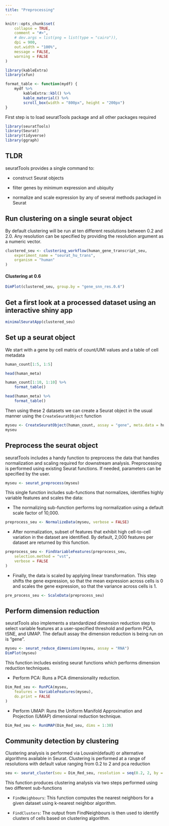```yaml
---
title: "Preprocessing"
---
```


```r
knitr::opts_chunk$set(
    collapse = TRUE,
    comment = "#>",
    # dev.args = list(png = list(type = "cairo")),
    dpi = 900,
    out.width = "100%",
    message = FALSE,
    warning = FALSE
)

library(kableExtra)
library(xfun)

format_table <- function(mydf) {
    mydf %>%
        kableExtra::kbl() %>%
        kable_material() %>%
        scroll_box(width = "800px", height = "200px")
}
```

First step is to load seuratTools package and all other packages required 

```r
library(seuratTools)
library(Seurat)
library(tidyverse)
library(ggraph)
```

## TLDR

seuratTools provides a single command to:

-   construct Seurat objects

-   filter genes by minimum expression and ubiquity

-   normalize and scale expression by any of several methods packaged in Seurat

## Run clustering on a single seurat object

By default clustering will be run at ten different resolutions between 0.2 and 2.0. Any resolution can be specified by providing the resolution argument as a numeric vector.

```r
clustered_seu <- clustering_workflow(human_gene_transcript_seu,
    experiment_name = "seurat_hu_trans",
    organism = "human"
)
```

#### Clustering at 0.6

```r
DimPlot(clustered_seu, group.by = "gene_snn_res.0.6")
```


## Get a first look at a processed dataset using an interactive shiny app

```r
minimalSeuratApp(clustered_seu)
```

## Set up a seurat object

We start with a gene by cell matrix of count/UMI values and a table of cell metadata

```r
human_count[1:5, 1:5]

head(human_meta)
```

```r
human_count[1:10, 1:10] %>%
    format_table()
```



```r
head(human_meta) %>%
    format_table()
```

Then using these 2 datasets we can create a Seurat object in the usual manner using the `CreateSeuratObject` function

```r
myseu <- CreateSeuratObject(human_count, assay = "gene", meta.data = human_meta)
myseu
```

## Preprocess the seurat object

seuratTools includes a handy function to preprocess the data that handles normalization and scaling required for downstream analysis. Preprocessing is performed using existing Seurat functions. If needed, parameters can be specified by the user.

```r
myseu <- seurat_preprocess(myseu)
```

This single function includes sub-functions that normalizes, identifies highly variable features and scales the data:

-   The normalizing sub-function performs log normalization using a default scale factor of 10,000.

```r
preprocess_seu <- NormalizeData(myseu, verbose = FALSE)
```

-   After normalization, subset of features that exhibit high cell-to-cell variation in the dataset are identified. By default, 2,000 features per dataset are returned by this function.

```r
preprocess_seu <- FindVariableFeatures(preprocess_seu,
    selection.method = "vst",
    verbose = FALSE
)
```

-   Finally, the data is scaled by applying linear transformation. This step shifts the gene expression, so that the mean expression across cells is 0 and scales the gene expression, so that the variance across cells is 1.

```r
pre_process_seu <- ScaleData(preprocess_seu)
```

## Perform dimension reduction

seuratTools also implements a standardized dimension reduction step to select variable features at a user-specified threshold and perform PCA, tSNE, and UMAP. The default assay the dimension reduction is being run on is "gene".

```r
myseu <- seurat_reduce_dimensions(myseu, assay = "RNA")
DimPlot(myseu)
```

This function includes existing seurat functions which performs dimension reduction techniques.

-   Perform PCA: Runs a PCA dimensionality reduction.

```r
Dim_Red_seu <- RunPCA(myseu,
    features = VariableFeatures(myseu),
    do.print = FALSE
)
```

-   Perform UMAP: Runs the Uniform Manifold Approximation and Projection (UMAP) dimensional reduction technique.

```r
Dim_Red_seu <- RunUMAP(Dim_Red_seu, dims = 1:30)
```

## Community detection by clustering

Clustering analysis is performed via Louvain(default) or alternative algorithms available in Seurat. Clustering is performed at a range of resolutions with default value ranging from 0.2 to 2 and pca reduction

```r
seu <- seurat_cluster(seu = Dim_Red_seu, resolution = seq(0.2, 2, by = 0.2))
```

This function produces clustering analysis via two steps performed using two different sub-functions

-   `FindNeighbours`: This function computes the nearest neighbors for a given dataset using k-nearest neighbor algorithm.

-   `FindClusters`: The output from FindNeighbours is then used to identify clusters of cells based on clustering algorithm.  




